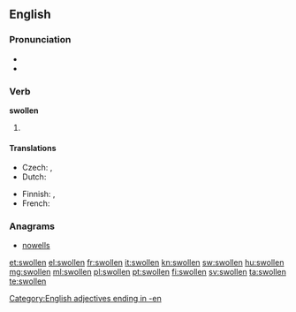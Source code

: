 ==English==

===Pronunciation===
* {{IPA|/ˈswəʊlən/}}
* {{rhymes|əʊlən}}

===Verb===
'''swollen'''

# {{past participle of|swell}}

====Translations====
{{trans-top|}}
* Czech: {{t-|cs|oteklý|m}}, {{t|cs|zvětšený|m}}
* Dutch: {{t-|nl|gezwollen}}
{{trans-mid}}
* Finnish: {{t-|fi|turvoksissa}}, {{t|fi|turvonnut}}
* French: {{t+|fr|gonflé}}
{{trans-bottom}}

===Anagrams===
* [[nowells#English|nowells]]

[[Category:English adjectives ending in -en]]

[[et:swollen]]
[[el:swollen]]
[[fr:swollen]]
[[it:swollen]]
[[kn:swollen]]
[[sw:swollen]]
[[hu:swollen]]
[[mg:swollen]]
[[ml:swollen]]
[[pl:swollen]]
[[pt:swollen]]
[[fi:swollen]]
[[sv:swollen]]
[[ta:swollen]]
[[te:swollen]]
